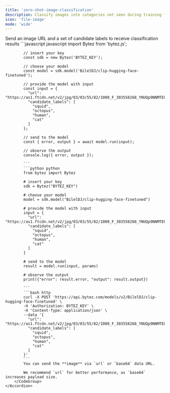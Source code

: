 ```yaml
---
title: 'zero-shot-image-classification'
description: Classify images into categories not seen during training for applications like novel object recognition, transfer learning, and few-shot learning
icon: 'file-image'
mode: 'wide'
---
```


<AccordionGroup>
	<Accordion defaultOpen="true" title="Basic usage">
		Send an image URL and a set of candidate labels to receive classification results
		<CodeGroup>
			```javascript javascript
			import Bytez from 'bytez.js';
			
			// insert your key
			const sdk = new Bytez('BYTEZ_KEY');
			
			// choose your model
			const model = sdk.model('BilelDJ/clip-hugging-face-finetuned');
			
			// provide the model with input
			const input = {
			  "url": "https://as1.ftcdn.net/v2/jpg/03/03/55/82/1000_F_303558268_YNUQp9NNMTE0X4zrj314mbWcDHd1pZPD.jpg",
			  "candidate_labels": [
			    "squid",
			    "octopus",
			    "human",
			    "cat"
			  ]
			};
			
			// send to the model
			const { error, output } = await model.run(input);
			
			// observe the output
			console.log({ error, output });
			
			```
			```python python
			from bytez import Bytez
			
			# insert your key
			sdk = Bytez("BYTEZ_KEY")
			
			# choose your model
			model = sdk.model("BilelDJ/clip-hugging-face-finetuned")
			
			# provide the model with input
			input = {
			  "url": "https://as1.ftcdn.net/v2/jpg/03/03/55/82/1000_F_303558268_YNUQp9NNMTE0X4zrj314mbWcDHd1pZPD.jpg",
			  "candidate_labels": [
			    "squid",
			    "octopus",
			    "human",
			    "cat"
			  ]
			}
			
			# send to the model
			result = model.run(input, params)
			
			# observe the output
			print({"error": result.error, "output": result.output})
			
			```
			```bash http
			curl -X POST 'https://api.bytez.com/models/v2/BilelDJ/clip-hugging-face-finetuned' \
			-H 'Authorization: BYTEZ_KEY' \
			-H 'Content-Type: application/json' \
			--data '{
			  "url": "https://as1.ftcdn.net/v2/jpg/03/03/55/82/1000_F_303558268_YNUQp9NNMTE0X4zrj314mbWcDHd1pZPD.jpg",
			  "candidate_labels": [
			    "squid",
			    "octopus",
			    "human",
			    "cat"
			  ]
			}'
			```
			You can send the **image** via `url` or `base64` data URL.
			
			We recommend `url` for better performance, as `base64` increases payload size.
		</CodeGroup>
	</Accordion>
</AccordionGroup>